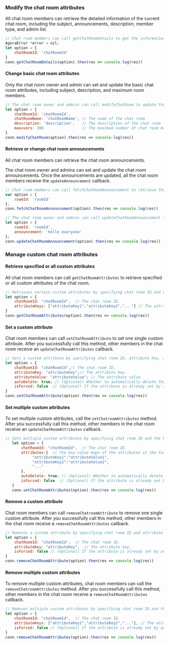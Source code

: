 <PlatformWrapper platform="web">

### Modify the chat room attributes

All chat room members can retrieve the detailed information of the current chat room, including the subject, announcements, description, member type, and admin list.

```javascript
// Chat room members can call getChatRoomDetails to get the information of the specified chat room.
AgoraError *error = nil;
let option = {
    chatRoomId: 'chatRoomId'
}
conn.getChatRoomDetails(option).then(res => console.log(res))
```

#### Change basic chat room attributes
Only the chat room owner and admin can set and update the basic chat room attributes, including subject, description, and maximum room members.

```javascript
// The chat room owner and admins can call modifyChatRoom to update the chat room attributes.
let option = {
    chatRoomId: 'chatRoomId',
    chatRoomName: 'chatRoomName', // The name of the chat room
    description: 'description',   // The description of the chat room
    maxusers: 200                 // The maximum number of chat room members
}
conn.modifyChatRoom(option).then(res => console.log(res))
```

#### Retrieve or change chat room announcements

All chat room members can retrieve the chat room announcements.

The chat room owner and admins can set and update the chat room announcements. Once the announcements are updated, all the chat room members receive the `updateAnnouncement` callback.

```javascript
// Chat room members can call fetchChatRoomAnnouncement to retrieve the chat room announcements.
var option = {
    roomId: 'roomId'                        
};
conn.fetchChatRoomAnnouncement(option).then(res => console.log(res))

// The chat room owner and admins can call updateChatRoomAnnouncement to set or update the chat room announcements.
let option = {
    roomId: 'roomId',  
    announcement: 'hello everyone'                  
};
conn.updateChatRoomAnnouncement(option).then(res => console.log(res))
```

### Manage custom chat room attributes

#### Retrieve specified or all custom attributes 
All chat room members can call `getChatRoomAttributes` to retrieve specified or all custom attributes of the chat room.

```javascript
// Retrieves certain custom attributes by specifying chat room ID and attribute keys. 
let option = {
    chatRoomId: "chatRoomId",  // The chat room ID.
    attributeKeys: ["attributeKey1","attributeKey2","..."] // The attribute key. If you leave it empty, all custom attributes are returned.
}
conn.getChatRoomAttributes(option).then(res => console.log(res))
```

#### Set a custom attribute
Chat room members can call `setChatRoomAttribute` to set one single custom attribute. After you successfully call this method, other members in the chat room receive an `updateChatRoomAttributes` callback. 

```javascript
// Sets a custom attribute by specifying chat room ID, attribute key, and attribute value. 
let option = {
    chatRoomId: "chatRoomId",// The chat room ID.
    attributeKey: "attributeKey";// The attribute key. 
    attributeValue: "attributeValue"; // The attribute value. 
    autoDelete: true; // (Optional) Whether to automatically delete the custom attributes set by a member when the member leaves the chat room. 
    isForced: false  // (Optional) If the attribute is already set by another room member, whether to overwrite other members' setting. 
}
conn.setChatRoomAttribute(option).then(res => console.log(res))
```


#### Set multiple custom attributes
To set multiple custom attributes, call the `setChatroomAttributes` method. After you successfully call this method, other members in the chat room receive an `updateChatRoomAttributes` callback. 

```javascript
// Sets multiple custom attributes by specifying chat room ID and the key-value maps of the attributes. 
   let option = {
       chatRoomId: "chatRoomId",  // The chat room ID.
       attributes:{  // The key-value maps of the attributes in the format of {"key":"value"}.
            "attributeKey1":"attributeValue1",
        	"attributeKey2":"attributeValue2",
         	"..."
       },
       autoDelete: true; // (Optional) Whether to automatically delete the custom attributes set by a member when the member leaves the chat room. 
   	   isForced: false  // (Optional) If the attribute is already set by another room member, whether to overwrite other members' setting. 
   }
   conn.setChatRoomAttributes(option).then(res => console.log(res))
```

#### Remove a custom attribute
Chat room members can call `removeChatroomAttribute` to remove one single custom attribute. After you successfully call this method, other members in the chat room receive a `removeChatRoomAttributes` callback. 

```javascript
// Removes a custom attribute by specifying chat room ID and attribute key. 
let option = {
    chatRoomId: "chatRoomId",  // The chat room ID.
    attributeKey: "attributeKey",  // The attribute key. 
    isForced: false // (Optional) If the attribute is already set by another room member, whether to overwrite other members' setting. 
}
conn.removeChatRoomAttribute(option).then(res => console.log(res))
```
 

#### Remove multiple custom attributes
To remove multiple custom attributes, chat room members can call the `removeChatroomAttributes` method. After you successfully call this method, other members in the chat room receive a  `removeChatRoomAttributes` callback. 
 
```javascript
// Removes multiple custom attributes by specifying chat room ID and the attribute key list. 
let option = {
    chatRoomId: "chatRoomId",  // The chat room ID.
    attributeKeys: ["attributeKey1","attributeKey2","..."], // The attribute keys. 
    isForced: false // (Optional) If the attribute is already set by another room member, whether to overwrite other members' setting. 
}
conn.removeChatRoomAttributes(option).then(res => console.log(res))
```

</PlatformWrapper>